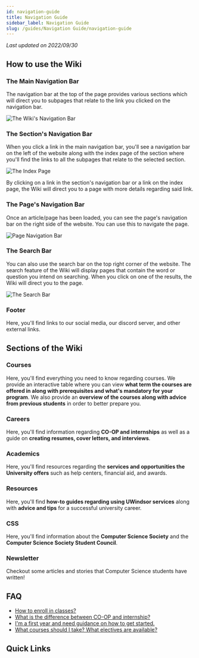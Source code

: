 ```yaml
---
id: navigation-guide
title: Navigation Guide
sidebar_label: Navigation Guide
slug: /guides/Navigation Guide/navigation-guide
---
```


_Last updated on 2022/09/30_

## How to use the Wiki

### The Main Navigation Bar

The navigation bar at the top of the page provides various sections which will direct you to subpages that relate to the link you clicked on the navigation bar.

![The Wiki's Navigation Bar](/img/nav_guide/nav_bar.jpg)

### The Section's Navigation Bar

When you click a link in the main navigation bar, you'll see a navigation bar on the left of the website along with the index page of the section where you'll find the links to all the subpages that relate to the selected section. 

![The Index Page](/img/nav_guide/index_page.jpg)

By clicking on a link in the section's navigation bar or a link on the index page, the Wiki will direct you to a page with more details regarding said link.

### The Page's Navigation Bar

Once an article/page has been loaded, you can see the page's navigation bar on the right side of the website. You can use this to navigate the page.

![Page Navigation Bar](/img/nav_guide/ex_of_page_navbar.jpg)

### The Search Bar

You can also use the search bar on the top right corner of the website. The search feature of the Wiki will display pages that contain the word or question you intend on searching. When you click on one of the results, the Wiki will direct you to the page.

![The Search Bar](/img/nav_guide/search_bar.jpg)

### Footer

Here, you'll find links to our social media, our discord server, and other external links.

## Sections of the Wiki

### Courses

Here, you'll find everything you need to know regarding courses. We provide an interactive table where you can view **what term the courses are offered in along with prerequisites and what's mandatory for your program**. We also provide an **overview of the courses along with advice from previous students** in order to better prepare you.

### Careers

Here, you'll find information regarding **CO-OP and internships** as well as a guide on **creating resumes, cover letters, and interviews**.

### Academics

Here, you'll find resources regarding the **services and opportunities the University offers** such as help centers, financial aid, and awards.

### Resources

Here, you'll find **how-to guides regarding using UWindsor services** along with **advice and tips** for a successful university career.

### CSS

Here, you'll find information about the **Computer Science Society** and the **Computer Science Society Student Council**.

### Newsletter

Checkout some articles and stories that Computer Science students have written!

## FAQ

+ [How to enroll in classes?](https://uwindsorcss.github.io/css-wiki/resources/guides/uwinsite_guide#how-to-plan--enroll-in-classes)
+ [What is the difference between CO-OP and internship?](https://uwindsorcss.github.io/css-wiki/careers/choosing)
+ [I'm a first year and need guidance on how to get started.](https://uwindsorcss.github.io/css-wiki/resources/guides/first_year)
+ [What courses should I take? What electives are available?](https://uwindsorcss.github.io/css-wiki/courses/course_planning/recommendedsequence#recommended-sequence)


## Quick Links


<WikiPages />